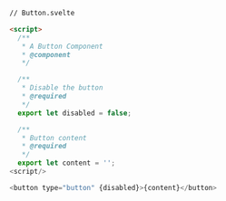 ```html
// Button.svelte

<script>
  /**
   * A Button Component
   * @component
   */

  /**
   * Disable the button
   * @required
   */
  export let disabled = false;

  /**
   * Button content
   * @required
   */
  export let content = '';
<script/>

<button type="button" {disabled}>{content}</button>
```
